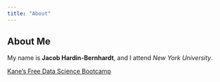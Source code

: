 ```yaml
---
title: "About"
---
```

## About Me

My name is **Jacob Hardin-Bernhardt**, and I attend *New York University*.

[Kane's Free Data Science Bootcamp](https://bootcamp.davidkane.info)